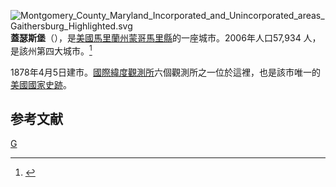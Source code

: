 {{Coord|39.1434406|-77.2013705|type:city_region:US_source:GoogleMaps|display=title}}
[[File:Montgomery_County_Maryland_Incorporated_and_Unincorporated_areas_Gaithersburg_Highlighted.svg|right]]'''蓋瑟斯堡'''（{{lang-en|'''Gaithersburg, Maryland'''}}），是[[美國|美國]][[馬里蘭州|馬里蘭州]][[蒙哥馬利縣_(馬里蘭州)|蒙哥馬里縣]]的一座城市。2006年人口57,934 人，是該州第四大城市。<ref>{{Cite web |url=http://factfinder.census.gov/servlet/SAFFPopulation?_event=Search&geo_id=16000US2430325&_geoContext=01000US%7C04000US24%7C16000US2430325&_street=&_county=gaithersburg&_cityTown=gaithersburg&_state=04000US24&_zip=&_lang=en&_sse=on&ActiveGeoDiv=geoSelect&_useEV=&pctxt=fph&pgsl=160&_submenuId=population_0&ds_name=null&_ci_nbr=null&qr_name=null&reg=null%3Anull&_keyword=&_industry= |title=Gaithersburg city, Maryland - Population Finder - American FactFinder<!-- Bot generated title --> |access-date=2008-04-05 |archive-url=https://web.archive.org/web/20071109230434/http://factfinder.census.gov/servlet/SAFFPopulation?_event=Search&geo_id=16000US2430325&_geoContext=01000US%7C04000US24%7C16000US2430325&_street=&_county=gaithersburg&_cityTown=gaithersburg&_state=04000US24&_zip=&_lang=en&_sse=on&ActiveGeoDiv=geoSelect&_useEV=&pctxt=fph&pgsl=160&_submenuId=population_0&ds_name=null&_ci_nbr=null&qr_name=null&reg=null%3Anull&_keyword=&_industry= |archive-date=2007-11-09 |dead-url=yes }}</ref>

1878年4月5日建市。[[國際緯度觀測所|國際緯度觀測所]]六個觀測所之一位於這裡，也是該市唯一的[[美國國家史跡|美國國家史跡]]。

== 参考文献 ==
<div class="references-small">
<references />
</div>

{{马里兰州}}

[[Category:馬里蘭州城市|G]]